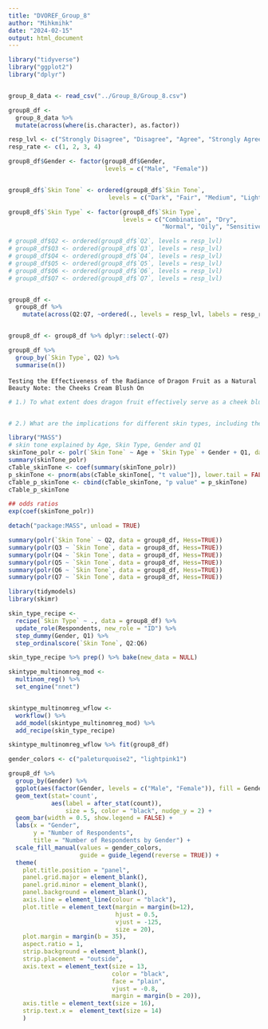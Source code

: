```yaml
---
title: "DVOREF_Group_8"
author: "Mihkmihk"
date: "2024-02-15"
output: html_document
---
```


```r
library("tidyverse")
library("ggplot2")
library("dplyr")


group_8_data <- read_csv("../Group_8/Group_8.csv")

group8_df <-
  group_8_data %>% 
  mutate(across(where(is.character), as.factor)) 

resp_lvl <- c("Strongly Disagree", "Disagree", "Agree", "Strongly Agree")
resp_rate <- c(1, 2, 3, 4)

group8_df$Gender <- factor(group8_df$Gender,
                           levels = c("Male", "Female"))


group8_df$`Skin Tone` <- ordered(group8_df$`Skin Tone`,
                            levels = c("Dark", "Fair", "Medium", "Light"))

group8_df$`Skin Type` <- factor(group8_df$`Skin Type`, 
                                levels = c("Combination", "Dry", 
                                           "Normal", "Oily", "Sensitive"))

# group8_df$Q2 <- ordered(group8_df$`Q2`, levels = resp_lvl)
# group8_df$Q3 <- ordered(group8_df$`Q3`, levels = resp_lvl)
# group8_df$Q4 <- ordered(group8_df$`Q4`, levels = resp_lvl)
# group8_df$Q5 <- ordered(group8_df$`Q5`, levels = resp_lvl)
# group8_df$Q6 <- ordered(group8_df$`Q6`, levels = resp_lvl)
# group8_df$Q7 <- ordered(group8_df$`Q7`, levels = resp_lvl)


group8_df <-
  group8_df %>% 
    mutate(across(Q2:Q7, ~ordered(., levels = resp_lvl, labels = resp_rate)))


group8_df <- group8_df %>% dplyr::select(-Q7)
```

```r
group8_df %>%
  group_by(`Skin Type`, Q2) %>%
  summarise(n())
```


``` Testing the Effectiveness of the Radiance of ```
```Dragon Fruit as a Natural Beauty Note: the Cheeks Cream Blush On ```

```r
# 1.) To what extent does dragon fruit effectively serve as a cheek blush, and how consistent is it in delivering the desired blush effect in comparison to traditional makeup products?



```


```r
# 2.) What are the implications for different skin types, including the risk of skin sensitivities, allergic reactions, or irritations when using dragon fruit as a blush?

library("MASS")
# skin tone explained by Age, Skin Type, Gender and Q1
skinTone_polr <- polr(`Skin Tone` ~ Age + `Skin Type` + Gender + Q1, data = group8_df, Hess=TRUE)
summary(skinTone_polr)
cTable_skinTone <- coef(summary(skinTone_polr))
p_skinTone <- pnorm(abs(cTable_skinTone[, "t value"]), lower.tail = FALSE) * 2
cTable_p_skinTone <- cbind(cTable_skinTone, "p value" = p_skinTone)
cTable_p_skinTone

## odds ratios
exp(coef(skinTone_polr))

detach("package:MASS", unload = TRUE)
```


```r
summary(polr(`Skin Tone` ~ Q2, data = group8_df, Hess=TRUE))
summary(polr(Q3 ~ `Skin Tone`, data = group8_df, Hess=TRUE))
summary(polr(Q4 ~ `Skin Tone`, data = group8_df, Hess=TRUE))
summary(polr(Q5 ~ `Skin Tone`, data = group8_df, Hess=TRUE))
summary(polr(Q6 ~ `Skin Tone`, data = group8_df, Hess=TRUE))
summary(polr(Q7 ~ `Skin Tone`, data = group8_df, Hess=TRUE))
```

```r
library(tidymodels) 
library(skimr) 

skin_type_recipe <-
  recipe(`Skin Type` ~ ., data = group8_df) %>%
  update_role(Respondents, new_role = "ID") %>%
  step_dummy(Gender, Q1) %>%
  step_ordinalscore(`Skin Tone`, Q2:Q6)

skin_type_recipe %>% prep() %>% bake(new_data = NULL)

skintype_multinomreg_mod <- 
  multinom_reg() %>% 
  set_engine("nnet")


skintype_multinomreg_wflow <- 
  workflow() %>% 
  add_model(skintype_multinomreg_mod) %>% 
  add_recipe(skin_type_recipe)

skintype_multinomreg_wflow %>% fit(group8_df)
```

```r
gender_colors <- c("paleturquoise2", "lightpink1")

group8_df %>% 
  group_by(Gender) %>%
  ggplot(aes(factor(Gender, levels = c("Male", "Female")), fill = Gender)) +
  geom_text(stat='count',
            aes(label = after_stat(count)),
                size = 5, color = "black", nudge_y = 2) +
  geom_bar(width = 0.5, show.legend = FALSE) +
  labs(x = "Gender",
       y = "Number of Respondents",
       title = "Number of Respondents by Gender") +
  scale_fill_manual(values = gender_colors, 
                    guide = guide_legend(reverse = TRUE)) + 
  theme(
    plot.title.position = "panel",
    panel.grid.major = element_blank(), 
    panel.grid.minor = element_blank(),
    panel.background = element_blank(), 
    axis.line = element_line(colour = "black"),
    plot.title = element_text(margin = margin(b=12),
                              hjust = 0.5,
                              vjust = -125,
                              size = 20),
    plot.margin = margin(b = 35),
    aspect.ratio = 1,
    strip.background = element_blank(),
    strip.placement = "outside",
    axis.text = element_text(size = 13,
                             color = "black",
                             face = "plain",
                             vjust = -0.8,
                             margin = margin(b = 20)), 
    axis.title = element_text(size = 16),
    strip.text.x =  element_text(size = 14)
    )
```



